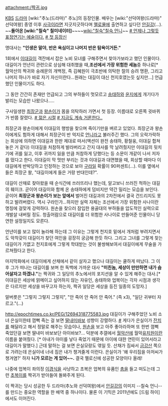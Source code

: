 attachment:/짝귀.jpg

[[KBS]] [[드라마]] [wiki:"추노(드라마)" 추노]의 등장인물. 배우는 [wiki:"선덕여왕(드라마)" 선덕여왕] 종영 이후 [[사극]]이라면 지긋지긋하다며 [[멜로]]물에 출연하고 싶다던 [[안길강]](…). ~~'''돌아온 [wiki:"칠숙" 칠미네이터]'''~~~~[[wiki:"칠숙"칠숙 언니]]~~ [http://dongnae.tistory.com/761 # 언제나 그렇듯 표정연기는 예술이다.] [http://postfiles1.naver.net/20100304_128/han5118700_1267683627514wrqci_jpg/%EC%95%88%EA%B8%B8%EA%B0%95-%EC%84%A0%EB%8D%95%EC%97%AC%EC%99%95_han5118700.jpg?type=w3 # 첫 등장신]

명대사는 '''"인생은 말야, 반은 욕심이고 나머지 반은 탐욕이거든."'''

1회에서 [[이대길]]이 객잔에서 잡은 노비 모녀를 구해주면서 찾아가보라고 했던 인물이다. 대길이가 언년이 관련으로 상심해 대취했을 때,'''조선에서 가장 위험한 세놈'''중 하나로[* 월악산의 짝귀와 숭례문의 개백정, 즉 김혜원이 극초반에 의탁한 절의 승려 명환, 그리고 나머지 하나가 바로 자기 자신이란다...원래는 대길이 대신 천지호였는듯 싶지만...] 언급했던 인물이기도 하다. 

그 동안 간간히 존재만 언급되고 그의 부하들이 멋모르고 [[송태하]]와 [[윤지]]에게 개기다가 발리는 모습만 나왔으나.....

구사일생한 [[최장군]]과 [[왕손이]]가 몸을 의탁하러 가면서 첫 등장. 이름대로 오른쪽 귓바퀴가 반쯤 잘렸다. [http://cfile3.uf.tistory.com/image/20538A134B9024D917F391 # 젊은 시절] [http://cfile4.uf.tistory.com/image/110492194B9F0BA16F01A6 # 지금도 계속 거론한다..]

최장군과 왕손이에게 이대길의 행방을 찾으며 죽이기만을 벼르고 있었다. 최장군과 왕손이에게도 험하게 대해서 최장군이 반 억지로 [[언니]]라고 불러주긴 했다. 그의 오락가락하는 회상에 의하면 이대길과 한판 제대로 떠서(액션이 완전 송태하, 황철웅, 이대길 합쳐놓은 거 같다) 이대길을 처참하게 발라버리고 간지 대사를 막 날려줬지만 이대길의 뒷치기에 귀를 잃고, 이후 귀까지 잃을 만큼 처참하게 당했다는 등 소문이 개같이 나서 저자를 떴다고 한다. 이대길이 막 멋만 부리는 것과 이대길과 대면했을 때, 회상할 때마다 이대길에게 반박당하고 인정하는 것으로 보아 [[구라]]일 확률이 90퍼센트(…). 이를 옆에서 들은 최장군 왈, "대길이에게 들은 거랑 반대인데?".

대길이 산채로 찾아왔을 때 순식간에 쓰러뜨리나 했는데, 알고보니 쓰러진 척하는 대길의 훼이크. 곧이어 대길이와 함께 온 송태하에게 덤비지만 약간 밀리는 모습을 보인다. 곧이어 '''최장군과 왕손이가 보는 앞에서''' 벌어진 대길과의 2차전에서 결국 건드리지도 못하고 발려버렸다. 역시 구라인가...하지만 실력 자체는 조선에서 가장 위험한 사나이란 명칭에 걸맞게 강력하다. 원손을 찾으러 잠입한 용골대의 부하들을 압도적인 실력으로 개발살 내버릴 정도. 청출어람으로 대길이를 더 위험한 사나이로 만들어준 인물이니 당연한 설정일지도 모른다. 

언년이를 보고 많이 놀라해 하는데 그 이유는 그렇게 천지호 밑에서 개처럼 부려지면서도 악착갖이 대길이가 찾던 여인을 굉장히 궁금해 한듯 하다. 그리고 그녀를 그렇게 찾는 대길이가 가엾고 천지호에게 그렇게 학대받는 것이 불쌍해보여서 대길이에게 무술을 가르쳐줬다고 한다.

마지막화에서 대길이에게 산채에서 같이 살자고 했으나 대길이는 쿨하게 떠났다. 그 이후 그가 떠나는 대길이를 보며 한 독백에 가까운 대사 '''"미친놈, 세상이 만만하면 내가 숨어살자고 하겠냐."'''는 짝귀와 그 일당의 추노에서의 포지션을 알 수 있게 해주는 대사.[* 이대길은 세상에 얽메이고 싶어하지 않는 자유인, 송태하와 업복이는 각자 시점과 생각은 다르지만 세상을 바꾸고자 하는자, 짝귀 일당은 세상을 등진 일종의 도망자.]

말버릇은 "그렇지 그렇지 그렇지", "안 죽어 안 죽어 안 죽어." (즉 x3), "일단 귀부터 자르고."(...)

http://epochtimes.co.kr/PEG/12694318775583.jpg
대길이가 구해주었던 노비 소녀 은실이한테 껌뻑 죽는 걸 보면 [[딸내미바보]] 성향이 강렬하다. [http://qlcanfl.tistory.com/401 #] 게다가 은실이가 [[잔치]]를 해달라고 해서 정말로 해주는 모습이나, [[원손]]을 보고 아주 좋아라하며 또 한번 껌뻑 죽었던걸 보면 딸내미 바보보단 아이바보?... 덕분에 추갤에서 [[월악산]]에 월악[[유치원]]이란 이름을 붙여줬다. [* 아내가 아이를 낳다 죽었기 때문에 아이에 대한 연민이 있어서라고 대길이가 말했다.] 근데 말하는 걸 보면 은실모랑도 엮일 듯. 산채가 짐싸서 [[금강산]] 쪽으로 가려는데 은실이네 너네 짐은 내가 챙겨줄게 이런다. 은실이가 '왜 우리짐을 아저씨가 챙겨염?' 하자 '''니가 모르는 게 있어~~.''' 결국 멜로신에 성공한 모양이다 올레! 

나중에 업복이 좌의정 [[이경식]]을 사냥하고 초복은 업복의 유품인 [[총]]을 들고 떠도는데 그런 [[초복이]]를 짝귀가 받아들여 돌봐주게 된다.

이 짝귀는 당시 성공한 두 드라마(추노와 선덕여왕)에서 [[안길강]]의 이미지 --칠숙 언니--를 만드는 중요한 역할을 한 배역 중 하나이다. 물론 이 기믹은 2011년에도 [드림 하이]에서도 이어진다.
